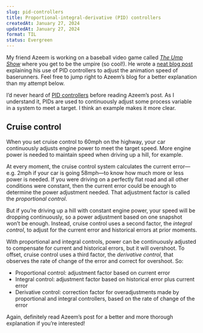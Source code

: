 ```yaml
---
slug: pid-controllers
title: Proportional-integral-derivative (PID) controllers
createdAt: January 27, 2024
updatedAt: January 27, 2024
format: TIL
status: Evergreen
---
```


My friend Azeem is working on a baseball video game called [_The Ump Show_](https://theumpshow.com/) where you get to be the umpire (so cool!). He wrote a [neat blog post](https://azeemba.com/posts/pids-creating-stable-control-in-games.html) explaining his use of PID controllers to adjust the animation speed of baserunners. Feel free to jump right to Azeem’s blog for a better explanation than my attempt below.

I’d never heard of [PID controllers](https://en.wikipedia.org/wiki/Proportional%E2%80%93integral%E2%80%93derivative_controller) before reading Azeem’s post. As I understand it, PIDs are used to continuously adjust some process variable in a system to meet a target. I think an example makes it more clear.

## Cruise control

When you set cruise control to 60mph on the highway, your car continuously adjusts engine power to meet the target speed. More engine power is needed to maintain speed when driving up a hill, for example.

At every moment, the cruise control system calculates the current error—e.g. 2mph if your car is going 58mph—to know how much more or less power is needed. If you were driving on a perfectly flat road and all other conditions were constant, then the current error could be enough to determine the power adjustment needed. That adjustment factor is called the _proportional control_.

But if you’re driving up a hill with constant engine power, your speed will be dropping continuously, so a power adjustment based on one snapshot won’t be enough. Instead, cruise control uses a second factor, the _integral control_, to adjust for the current error and historical errors at prior moments.

With proportional and integral controls, power can be continuously adjusted to compensate for current and historical errors, but it will overshoot. To offset, cruise control uses a third factor, the _derivative control_, that observes the rate of change of the error and correct for overshoot. So:

- Proportional control: adjustment factor based on current error
- Integral control: adjustment factor based on historical error plus current error
- Derivative control: correction factor for overadjustments made by proportional and integral controllers, based on the rate of change of the error

Again, definitely read Azeem’s post for a better and more thorough explanation if you’re interested!
